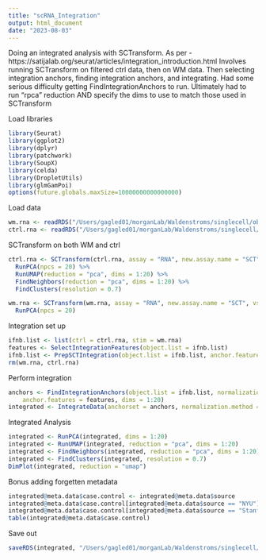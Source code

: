 ```yaml
---
title: "scRNA_Integration"
output: html_document
date: "2023-08-03"
---
```


Doing an integrated analysis with SCTransform. As per - https://satijalab.org/seurat/articles/integration_introduction.html
Involves running SCTransform on filtered ctrl data, then on WM data. Then selecting integration anchors, finding integration anchors, and integrating.
Had some serious difficulty getting FindIntegrationAnchors to run. Ultimately had to run "rpca" reduction AND specify the dims to use to match those used in SCTransform

Load libraries
```r
library(Seurat)
library(ggplot2)
library(dplyr)
library(patchwork)
library(SoupX)
library(celda)
library(DropletUtils)
library(glmGamPoi)
options(future.globals.maxSize=10000000000000000)
```
Load data
```r
wm.rna <- readRDS("/Users/gagled01/morganLab/Waldenstroms/singlecell/objects/scRNA_WM_MergedQCFiltered.rds")
ctrl.rna <- readRDS("/Users/gagled01/morganLab/Waldenstroms/singlecell/objects/scRNA_Ctrl_MergedQCFiltered.rds")
```
SCTransform on both WM and ctrl
```r
ctrl.rna <- SCTransform(ctrl.rna, assay = "RNA", new.assay.name = "SCT", vst.flavor = "v2", ncells = 5000, vars.to.regress = "batch", method = "glmGamPoi") %>%
  RunPCA(npcs = 20) %>%
  RunUMAP(reduction = "pca", dims = 1:20) %>%
  FindNeighbors(reduction = "pca", dims = 1:20) %>%
  FindClusters(resolution = 0.7)

wm.rna <- SCTransform(wm.rna, assay = "RNA", new.assay.name = "SCT", vst.flavor = "v2", ncells = 5000, vars.to.regress = "batch", method = "glmGamPoi", verbose = F) %>%
  RunPCA(npcs = 20)
```
Integration set up
```r
ifnb.list <- list(ctrl = ctrl.rna, stim = wm.rna)
features <- SelectIntegrationFeatures(object.list = ifnb.list)
ifnb.list <- PrepSCTIntegration(object.list = ifnb.list, anchor.features = features)
rm(wm.rna, ctrl.rna)
```
Perform integration
```r
anchors <- FindIntegrationAnchors(object.list = ifnb.list, normalization.method = "SCT", reduction = "rpca",
    anchor.features = features, dims = 1:20)
integrated <- IntegrateData(anchorset = anchors, normalization.method = "SCT", dims = 1:20)
```
Integrated Analysis
```r
integrated <- RunPCA(integrated, dims = 1:20)
integrated <- RunUMAP(integrated, reduction = "pca", dims = 1:20)
integrated <- FindNeighbors(integrated, reduction = "pca", dims = 1:20)
integrated <- FindClusters(integrated, resolution = 0.7)
DimPlot(integrated, reduction = "umap")
```
Bonus adding forgetten metadata
```r
integrated@meta.data$case.control <- integrated@meta.data$source
integrated@meta.data$case.control[integrated@meta.data$source == "NYU"] <- "WM"
integrated@meta.data$case.control[integrated@meta.data$source == "Stanford"] <- "HD"
table(integrated@meta.data$case.control)
```
Save out
```r
saveRDS(integrated, "/Users/gagled01/morganLab/Waldenstroms/singlecell/objects/scRNA_SCTransformed_Integrated.rds")
```